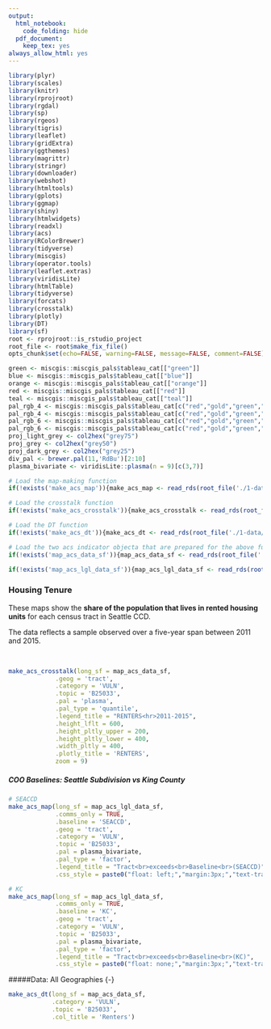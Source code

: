 ```yaml
---
output:
  html_notebook:
    code_folding: hide
  pdf_document:
    keep_tex: yes
always_allow_html: yes
---
```


```r
library(plyr)
library(scales)
library(knitr)
library(rprojroot)
library(rgdal)
library(sp)
library(rgeos)
library(tigris)
library(leaflet)
library(gridExtra)
library(ggthemes)
library(magrittr)
library(stringr)
library(downloader)
library(webshot)
library(htmltools)
library(gplots)
library(ggmap)
library(shiny)
library(htmlwidgets)
library(readxl)
library(acs)
library(RColorBrewer)
library(tidyverse)
library(miscgis)
library(operator.tools)
library(leaflet.extras)
library(viridisLite)
library(htmlTable)
library(tidyverse)
library(forcats)
library(crosstalk)
library(plotly)
library(DT)
library(sf)
root <- rprojroot::is_rstudio_project
root_file <- root$make_fix_file()
opts_chunk$set(echo=FALSE, warning=FALSE, message=FALSE, comment=FALSE)
```

```r
green <- miscgis::miscgis_pals$tableau_cat[["green"]]
blue <- miscgis::miscgis_pals$tableau_cat[["blue"]]
orange <- miscgis::miscgis_pals$tableau_cat[["orange"]]
red <- miscgis::miscgis_pals$tableau_cat[["red"]]
teal <- miscgis::miscgis_pals$tableau_cat[["teal"]]
pal_rgb_4 <- miscgis::miscgis_pals$tableau_cat[c("red","gold","green","blue")] %>% unlist %>% palette()
pal_rgb_4 <- miscgis::miscgis_pals$tableau_cat[c("red","gold","green","blue")] %>% unlist %>% palette()
pal_rgb_6 <- miscgis::miscgis_pals$tableau_cat[c("red","gold","green","blue","orange","purple")] %>% unlist %>% palette()
pal_rgb_6 <- miscgis::miscgis_pals$tableau_cat[c("red","gold","green","blue","orange","purple")] %>% unlist %>% palette()
proj_light_grey <- col2hex("grey75")
proj_grey <- col2hex("grey50")
proj_dark_grey <- col2hex("grey25")
div_pal <- brewer.pal(11,'RdBu')[2:10]
plasma_bivariate <- viridisLite::plasma(n = 9)[c(3,7)]
```

```r

# Load the map-making function
if(!exists('make_acs_map')){make_acs_map <- read_rds(root_file('./1-data/4-interim/make-acs-map-fun.rds'))}

# Load the crosstalk function
if(!exists('make_acs_crosstalk')){make_acs_crosstalk <- read_rds(root_file('./1-data/4-interim/make-acs-crosstalk-fun.rds'))}

# Load the DT function
if(!exists('make_acs_dt')){make_acs_dt <- read_rds(root_file('./1-data/4-interim/make-acs-dt-fun.rds'))}

# Load the two acs indicator objecta that are prepared for the above function
if(!exists('map_acs_data_sf')){map_acs_data_sf <- read_rds(root_file('./1-data/4-interim/coo-acs-inds-map-sf.rds'))}

if(!exists('map_acs_lgl_data_sf')){map_acs_lgl_data_sf <- read_rds(root_file('./1-data/4-interim/coo-acs-lgl-inds-map-sf.rds'))}

```

### Housing Tenure  {-} 
These maps show the **share of the population that lives in rented housing units** for each census tract in Seattle CCD.

The data reflects a sample observed over a five-year span between 2011 and 2015.

<br>
```r

make_acs_crosstalk(long_sf = map_acs_data_sf,
             .geog = 'tract',
             .category = 'VULN',
             .topic = 'B25033',
             .pal = 'plasma',
             .pal_type = 'quantile',
             .legend_title = "RENTERS<hr>2011-2015",
             .height_lflt = 600,
             .height_pltly_upper = 200,
             .height_pltly_lower = 400,
             .width_pltly = 400,
             .plotly_title = 'RENTERS',
             zoom = 9)
```

##### COO Baselines: Seattle Subdivision vs King County {-}
```r

# SEACCD
make_acs_map(long_sf = map_acs_lgl_data_sf,
             .comms_only = TRUE,
             .baseline = 'SEACCD',
             .geog = 'tract',
             .category = 'VULN',
             .topic = 'B25033',
             .pal = plasma_bivariate,
             .pal_type = 'factor',
             .legend_title = "Tract<br>exceeds<br>Baseline<br>(SEACCD)",
             .css_style = paste0("float: left;","margin:3px;","text-transform:uppercase;text-shadow:-1px 0 #FFFFFF,0 1px #FFFFFF,1px 0 #FFFFFF,0 -1px #FFFFFF")) 

# KC
make_acs_map(long_sf = map_acs_lgl_data_sf,
             .comms_only = TRUE,
             .baseline = 'KC',
             .geog = 'tract',
             .category = 'VULN',
             .topic = 'B25033',
             .pal = plasma_bivariate,
             .pal_type = 'factor',
             .legend_title = "Tract<br>exceeds<br>Baseline<br>(KC)",
             .css_style = paste0("float: none;","margin:3px;","text-transform:uppercase;text-shadow:-1px 0 #FFFFFF,0 1px #FFFFFF,1px 0 #FFFFFF,0 -1px #FFFFFF")) 


```

#####Data: All Geographies {-}
```r

make_acs_dt(long_sf = map_acs_data_sf,
            .category = 'VULN',
            .topic = 'B25033',
            .col_title = 'Renters')


```